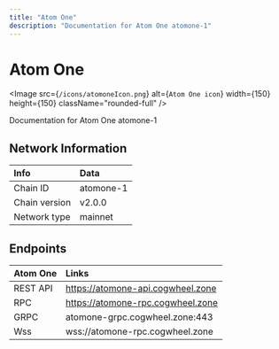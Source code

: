 ```yaml
---
title: "Atom One"
description: "Documentation for Atom One atomone-1"
---
```


# Atom One

<Image src={`/icons/atomoneIcon.png`} alt={`Atom One icon`} width={150} height={150} className="rounded-full" />

Documentation for Atom One atomone-1


## Network Information

| Info | Data |
| :------------      | :----------      |
| Chain ID           | atomone-1      |
| Chain version      | v2.0.0  |
| Network type       | mainnet   |

## Endpoints

| Atom One         | Links|
| :------------      | :----------|
| REST API           | https://atomone-api.cogwheel.zone      |
| RPC                | https://atomone-rpc.cogwheel.zone      |
| GRPC               | atomone-grpc.cogwheel.zone:443  |
| Wss | wss://atomone-rpc.cogwheel.zone |
